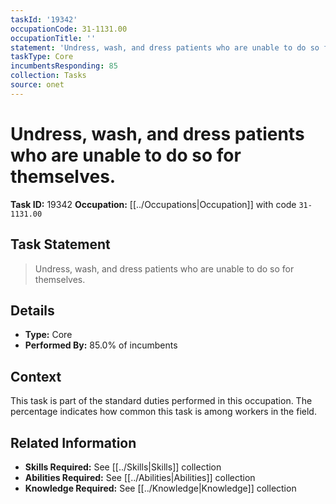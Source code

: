 ```yaml
---
taskId: '19342'
occupationCode: 31-1131.00
occupationTitle: ''
statement: 'Undress, wash, and dress patients who are unable to do so for themselves.'
taskType: Core
incumbentsResponding: 85
collection: Tasks
source: onet
---
```

# Undress, wash, and dress patients who are unable to do so for themselves.

**Task ID:** 19342
**Occupation:** [[../Occupations|Occupation]] with code `31-1131.00`

## Task Statement

> Undress, wash, and dress patients who are unable to do so for themselves.

## Details

- **Type:** Core
- **Performed By:** 85.0% of incumbents

## Context

This task is part of the standard duties performed in this occupation. The percentage indicates how common this task is among workers in the field.

## Related Information

- **Skills Required:** See [[../Skills|Skills]] collection
- **Abilities Required:** See [[../Abilities|Abilities]] collection
- **Knowledge Required:** See [[../Knowledge|Knowledge]] collection
